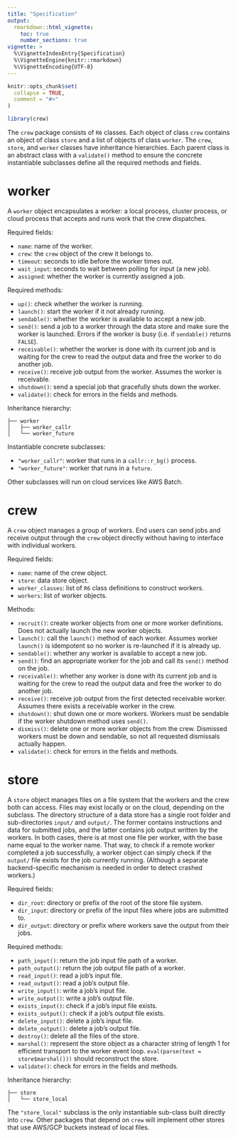```yaml
---
title: "Specification"
output:
  rmarkdown::html_vignette:
    toc: true
    number_sections: true
vignette: >
  %\VignetteIndexEntry{Specification}
  %\VignetteEngine{knitr::rmarkdown}
  %\VignetteEncoding{UTF-8}
---
```


```r
knitr::opts_chunk$set(
  collapse = TRUE,
  comment = "#>"
)
```

```r
library(crew)
```

The `crew` package consists of `R6` classes. Each object of class `crew` contains an object of class `store` and a list of objects of class `worker`. The `crew`, `store`, and `worker` classes have inheritance hierarchies. Each parent class is an abstract class with a `validate()` method to ensure the concrete instantiable subclasses define all the required methods and fields.

# worker

A `worker` object encapsulates a worker: a local process, cluster process, or cloud process that accepts and runs work that the crew dispatches.

Required fields:

* `name`: name of the worker.
* `crew`: the `crew` object of the crew it belongs to.
* `timeout`: seconds to idle before the worker times out.
* `wait_input`: seconds to wait between polling for input (a new job).
* `assigned`: whether the worker is currently assigned a job.

Required methods:

* `up()`: check whether the worker is running.
* `launch()`: start the worker if it not already running.
* `sendable()`: whether the worker is available to accept a new job.
* `send()`: send a job to a worker through the data store and make sure the worker is launched. Errors if the worker is busy (i.e. if `sendable()` returns `FALSE`).
* `receivable()`: whether the worker is done with its current job and is waiting for the crew to read the output data and free the worker to do another job.
* `receive()`: receive job output from the worker. Assumes the worker is receivable.
* `shutdown()`: send a special job that gracefully shuts down the worker.
* `validate()`: check for errors in the fields and methods.

Inheritance hierarchy:

```
├── worker
│   ├── worker_callr
│   └── worker_future
```

Instantiable concrete subclasses:

* `"worker_callr"`: worker that runs in a `callr::r_bg()` process.
* `"worker_future"`: worker that runs in a `future`.

Other subclasses will run on cloud services like AWS Batch.

# crew

A `crew` object manages a group of workers. End users can send jobs and receive output through the `crew` object directly without having to interface with individual workers.

Required fields:

* `name`: name of the crew object.
* `store`: data store object.
* `worker_classes`: list of `R6` class definitions to construct workers.
* `workers`: list of worker objects.

Methods:

* `recruit()`: create worker objects from one or more worker definitions. Does not actually launch the new worker objects.
* `launch()`: call the `launch()` method of each worker. Assumes worker `launch()` is idempotent so no worker is re-launched if it is already up.
* `sendable()`: whether any worker is available to accept a new job.
* `send()`: find an appropriate worker for the job and call its `send()` method on the job.
* `receivable()`: whether any worker is done with its current job and is waiting for the crew to read the output data and free the worker to do another job.
* `receive()`: receive job output from the first detected receivable worker. Assumes there exists a receivable worker in the crew.
* `shutdown()`: shut down one or more workers. Workers must be sendable if the worker shutdown method uses `send()`.
* `dismiss()`: delete one or more worker objects from the crew. Dismissed workers must be down and sendable, so not all requested dismissals actually happen.
* `validate()`: check for errors in the fields and methods.

# store

A `store` object manages files on a file system that the workers and the crew both can access. Files may exist locally or on the cloud, depending on the subclass. The directory structure of a data store has a single root folder and sub-directories `input/` and `output/`. The former contains instructions and data for submitted jobs, and the latter contains job output written by the workers. In both cases, there is at most one file per worker, with the base name equal to the worker name. That way, to check if a remote worker completed a job successfully, a worker object can simply check if the `output/` file exists for the job currently running. (Although a separate backend-specific mechanism is needed in order to detect crashed workers.)

Required fields:

* `dir_root`: directory or prefix of the root of the store file system.
* `dir_input`: directory or prefix of the input files where jobs are submitted to.
* `dir_output`: directory or prefix where workers save the output from their jobs.

Required methods:

* `path_input()`: return the job input file path of a worker.
* `path_output()`: return the job output file path of a worker.
* `read_input()`: read a job's input file.
* `read_output()`: read a job's output file.
* `write_input()`: write a job's input file.
* `write_output()`: write a job's output file.
* `exists_input()`: check if a job's input file exists.
* `exists_output()`: check if a job's output file exists.
* `delete_input()`: delete a job's input file.
* `delete_output()`: delete a job's output file.
* `destroy()`: delete all the files of the store.
* `marshal()`: represent the store object as a character string of length 1 for efficient transport to the worker event loop. `eval(parse(text = store$marshal()))` should reconstruct the store.
* `validate()`: check for errors in the fields and methods.

Inheritance hierarchy:

```
├── store
│   └── store_local
```

The `"store_local"` subclass is the only instantiable sub-class built directly into `crew`. Other packages that depend on `crew` will implement other stores that use AWS/GCP buckets instead of local files.

